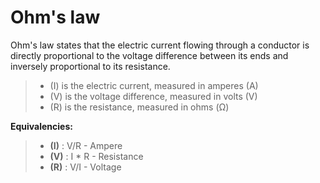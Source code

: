 # Ohm's law

Ohm's law states that the electric current flowing through a conductor is directly proportional to the voltage difference between its ends and inversely proportional to its resistance.

> - (I) is the electric current, measured in amperes (A)
> - (V) is the voltage difference, measured in volts (V)
> - (R) is the resistance, measured in ohms (Ω)

**Equivalencies:**

> - **(I)** : V/R - Ampere
> - **(V)** : I \* R - Resistance
> - **(R)** : V/I - Voltage
